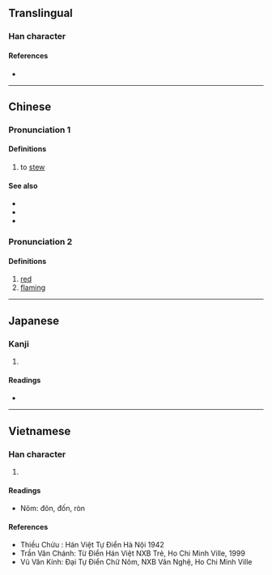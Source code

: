 {{character info/new}}
{{also|燉}}
==Translingual==

===Han character===
{{Han char|rn=86|rad=火|as=04|sn=8|four=95817|canj=FPU|ids=⿰火屯}}

====References====
* {{Han ref|kx=0667.210|dkj=18919|dj=1076.290|hdz=32191.120|uh=7096|ud=28822|bh=CD57|bd=52567}}

----

==Chinese==
{{zh-forms|t2=燉}}

===Pronunciation 1===
{{zh-pron
|m=dùn
|c=dan6,deun6
|h=pfs=
|md=
|mn=tūn
|w=
|mc=y
|oc=y
|cat=v
}}
{{rfp|ltc|Middle Chinese}}
====Definitions====
{{zh-hanzi}}

# to [[stew]]

====See also====
* {{zh-l|燴}}
* {{zh-l|扒|tr=pá}}
* {{zh-l|蒸}}

===Pronunciation 2===
{{zh-pron
|m=tún
|mc=y
|oc=y
|cat=a
}}
{{rfp|ltc|Middle Chinese}}
====Definitions====
{{zh-hanzi}}

# [[red]]
# [[flaming]]
----

==Japanese==

===Kanji===
{{ja-kanji|grade=|rs=火04}}

# {{defn|lang=ja|sort=火04}}

====Readings====
* {{ja-readings|on=[[とん]] (ton), [[どん]] (don)|kun=}}

----

==Vietnamese==

===Han character===
{{vi-hantu|đôn, đốn|rs=火04}}

# {{defn|lang=vi|sort=火04}}

====Readings====
* Nôm: đôn, đốn, ròn

====References====
* Thiều Chửu : Hán Việt Tự Điển Hà Nội 1942
* Trần Văn Chánh: Từ Điển Hán Việt NXB Trẻ, Ho Chi Minh Ville, 1999
* Vũ Văn Kính: Đại Tự Điển Chữ Nôm, NXB Văn Nghệ, Ho Chi Minh Ville